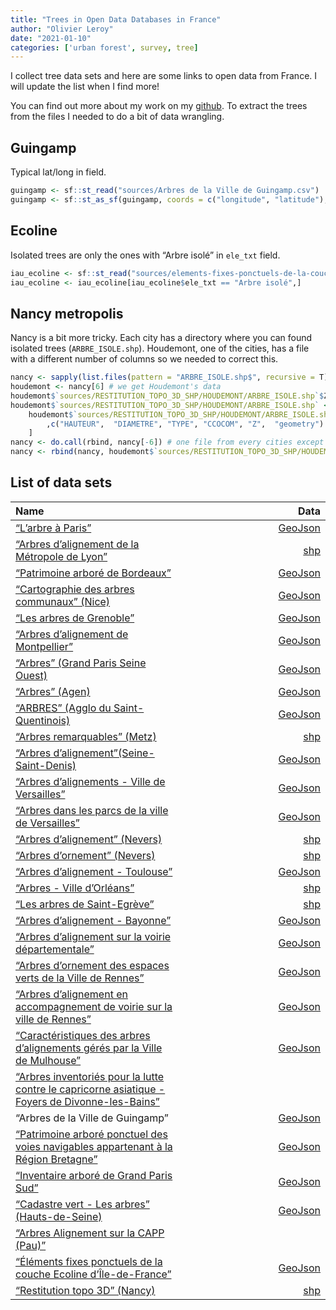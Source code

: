 ```yaml
---
title: "Trees in Open Data Databases in France"
author: "Olivier Leroy"
date: "2021-01-10"
categories: ['urban forest', survey, tree]
---
```



I collect tree data sets and here are some links to open data from France. I will update the list  when I find more! 

You can find out more about my work on my [github](https://github.com/defuneste/open_data_tree). To extract the trees from the files I needed to do a bit of data wrangling. 

## Guingamp

Typical lat/long in field. 


```r
guingamp <- sf::st_read("sources/Arbres de la Ville de Guingamp.csv")
guingamp <- sf::st_as_sf(guingamp, coords = c("longitude", "latitude"), crs = 4326)
```


## Ecoline 

Isolated trees are only the ones with "Arbre isolé" in `ele_txt` field.


```r
iau_ecoline <- sf::st_read("sources/elements-fixes-ponctuels-de-la-couche-ecoline-dile-de-france.json")
iau_ecoline <- iau_ecoline[iau_ecoline$ele_txt == "Arbre isolé",]
```


## Nancy metropolis

Nancy is a bit more tricky. Each city has a directory where you can found isolated trees (`ARBRE_ISOLE.shp`). Houdemont, one of the cities, has a file with a different number of columns so we needed to correct this. 



```r
nancy <- sapply(list.files(pattern = "ARBRE_ISOLE.shp$", recursive = T), sf::st_read) # read all the file 
houdemont <- nancy[6] # we get Houdemont's data
houdemont$`sources/RESTITUTION_TOPO_3D_SHP/HOUDEMONT/ARBRE_ISOLE.shp`$Z <- NA # add the missing data
houdemont$`sources/RESTITUTION_TOPO_3D_SHP/HOUDEMONT/ARBRE_ISOLE.shp` <- 
    houdemont$`sources/RESTITUTION_TOPO_3D_SHP/HOUDEMONT/ARBRE_ISOLE.shp`[    # reorgonize it
        ,c("HAUTEUR",  "DIAMETRE", "TYPE", "CCOCOM", "Z",  "geometry")
    ]
nancy <- do.call(rbind, nancy[-6]) # one file from every cities except Houdemont 
nancy <- rbind(nancy, houdemont$`sources/RESTITUTION_TOPO_3D_SHP/HOUDEMONT/ARBRE_ISOLE.shp`) # adding Houdemont
```


## List of data sets


| Name         | Data      |
| :------------- |  -----------: |
|  ["L'arbre à Paris"](https://opendata.paris.fr/explore/dataset/les-arbres/information/?disjunctive.typeemplacement&disjunctive.arrondissement&disjunctive.libellefrancais&disjunctive.genre&disjunctive.espece&disjunctive.varieteoucultivar&disjunctive.stadedeveloppement&disjunctive.remarquable)  | [GeoJson](https://opendata.paris.fr/explore/dataset/les-arbres/download/?format=geojson&timezone=Europe/Berlin&lang=fr)    |
| ["Arbres d'alignement de la Métropole de Lyon"](https://data.grandlyon.com/jeux-de-donnees/arbres-alignement-metropole-lyon/info) | [shp](https://download.data.grandlyon.com/ws/grandlyon/abr_arbres_alignement.abrarbre.shp?srsname=EPSG:4326)  |
| ["Patrimoine arboré de Bordeaux"](https://opendata.bordeaux-metropole.fr/explore/dataset/bor_arbres/information/) | [GeoJson](https://opendata.bordeaux-metropole.fr/explore/dataset/bor_arbres/download/?format=geojson&timezone=Europe/Berlin&lang=fr) | 
|["Cartographie des arbres communaux" (Nice)](http://opendata.nicecotedazur.org/data/dataset/cartographie-des-arbres-communaux) |[GeoJson](http://opendata.nicecotedazur.org/data/storage/f/2020-08-12T09%3A41%3A09.512Z/ev-arbre-opendata-2020.geojson)|
|["Les arbres de Grenoble"](https://data.metropolegrenoble.fr/ckan/dataset/les-arbres-de-grenoble) | [GeoJson](https://entrepot.metropolegrenoble.fr/opendata/38185-GRE/EspacePublic/json/ARBRES_TERRITOIRE_VDG_EPSG4326.json) |
| ["Arbres d'alignement de Montpellier"](https://data.montpellier3m.fr/dataset/arbres-dalignement-de-montpellier) | [GeoJson](https://data.montpellier3m.fr/sites/default/files/ressources/MMM_MTP_ArbresAlign.json) |
|["Arbres" (Grand Paris Seine Ouest)](https://data.seineouest.fr/explore/dataset/arbres-v2/information/?disjunctive.commune&disjunctive.site&disjunctive.situation&disjunctive.genespvar&disjunctive.feuil_coni&disjunctive.caduc_pers&disjunctive.forme&disjunctive.particular) | [GeoJson](https://data.seineouest.fr/explore/dataset/arbres-v2/download/?format=geojson&timezone=Europe/Berlin&lang=fr) |
|["Arbres" (Agen)](https://data.agen.fr/explore/dataset/arbres/information/) | [GeoJson](https://data.agen.fr/explore/dataset/arbres/download/?format=geojson&timezone=Europe/Berlin&lang=fr)|
|["ARBRES" (Agglo du Saint-Quentinois)](https://opendata.agglo-saintquentinois.fr/datasets/aaf5c6a2a3cc49da84c8cc60b97c3507_0) | [GeoJson](https://www.data.gouv.fr/fr/datasets/r/66e810ac-c2d2-435e-a08d-efe967903604) |
| ["Arbres remarquables" (Metz)](https://www.data.gouv.fr/fr/datasets/arbres-remarquables-1/) | [shp](https://www.data.gouv.fr/fr/datasets/r/77d95d55-75ea-4fad-8ec7-4221f2fe6eaa) |
|["Arbres d'alignement"(Seine-Saint-Denis)](https://www.data.gouv.fr/fr/datasets/arbres-dalignement-1/) | [GeoJson](https://www.data.gouv.fr/fr/datasets/r/473172e0-de5c-4b62-a0e2-065204fe9db8) |
|["Arbres d'alignements - Ville de Versailles"](https://data.iledefrance.fr/explore/dataset/arbres-dalignements/information/) | [GeoJson](https://data.iledefrance.fr/explore/dataset/arbres-dalignements/download/?format=geojson&timezone=Europe/Berlin&lang=fr) |
|["Arbres dans les parcs de la ville de Versailles"](https://data.iledefrance.fr/explore/dataset/arbres-dans-les-parcs-de-la-ville-de-versailles/information/) | [GeoJson](https://data.iledefrance.fr/explore/dataset/arbres-dans-les-parcs-de-la-ville-de-versailles/download/?format=geojson&timezone=Europe/Berlin&lang=fr) |
|["Arbres d’alignement" (Nevers)](https://www.data.gouv.fr/fr/datasets/arbres-dalignement-2/) | [shp](https://www.data.gouv.fr/fr/datasets/r/dbdc2068-ee22-474d-8a42-261554482a4f) |
|["Arbres d’ornement" (Nevers)](https://www.data.gouv.fr/fr/datasets/arbres-dornement/) | [shp](https://www.data.gouv.fr/fr/datasets/r/956d47c3-d907-43f3-a2ed-d70bb251463f) |
|["Arbres d'alignement - Toulouse"](https://data.toulouse-metropole.fr/explore/dataset/arbres-d-alignement/information/)  | [GeoJson](https://data.toulouse-metropole.fr/explore/dataset/arbres-d-alignement/download/?format=geojson&timezone=Europe/Berlin&lang=fr)| 
|["Arbres - Ville d'Orléans"](https://data.orleans-metropole.fr/explore/dataset/espace_publicev_arbres/information/) | [shp](https://www.data.gouv.fr/fr/datasets/r/804b8b61-9f8f-4a0d-8524-35ea5d6e265f) | 
| ["Les arbres de Saint-Egrève"](https://data.metropolegrenoble.fr/ckan/dataset/les-arbres-de-saint-egreve) | [shp](https://www.data.gouv.fr/fr/datasets/r/2bda9508-27e5-4de6-aba3-fdb0d9059a22) | 
| ["Arbres d'alignement - Bayonne"](https://geo.data.gouv.fr/fr/datasets/e257334df108256a4e05eb16768a05870da263d4) | [GeoJson](https://www.data.gouv.fr/fr/datasets/r/3ed45467-0bcc-4049-8aa4-3c0e8fc921ab)| 
| ["Arbres d'alignement sur la voirie départementale"](https://data.issy.com/explore/dataset/arbres-dalignement-sur-la-voirie-departementale/information/?disjunctive.commune&disjunctive.num_rd&disjunctive.essence_scient&disjunctive.essence_commun&disjunctive.classe_age&disjunctive.statut_emp&sort=id_arbre) | [GeoJson](https://data.issy.com/explore/dataset/arbres-dalignement-sur-la-voirie-departementale/download/?format=geojson&timezone=Europe/Berlin&lang=fr)| 
| ["Arbres d'ornement des espaces verts de la Ville de Rennes"](https://www.data.gouv.fr/fr/datasets/arbres-dornement-des-espaces-verts-de-la-ville-de-rennes-1/) | [GeoJson](https://www.data.gouv.fr/fr/datasets/r/aff30dbc-b555-4cd3-8804-f8a26239172e) | 
| ["Arbres d'alignement en accompagnement de voirie sur la ville de Rennes"](https://www.data.gouv.fr/fr/datasets/arbres-dornement-des-espaces-verts-de-la-ville-de-rennes-1/) | [GeoJson](https://www.data.gouv.fr/fr/datasets/r/aff30dbc-b555-4cd3-8804-f8a26239172e) |
|["Caractéristiques des arbres d'alignements gérés par la Ville de Mulhouse"](https://data.mulhouse-alsace.fr/explore/dataset/68224_arbres_alignement/information/?sort=com_nom)  | [GeoJson](https://data.mulhouse-alsace.fr/explore/dataset/68224_arbres_alignement/download/?format=geojson&timezone=Europe/Berlin&lang=fr) | 
|["Arbres inventoriés pour la lutte contre le capricorne asiatique - Foyers de Divonne-les-Bains"](https://catalogue.datara.gouv.fr/geosource/panierDownloadFrontalParametrage?LAYERIDTS=27262455)| |
| "Arbres de la Ville de Guingamp" | [GeoJson](https://datarmor.cotesdarmor.fr/dataserver/cg22/data/Arbres_Guingamp?&$format=json)| 
|["Patrimoine arboré ponctuel des voies navigables appartenant à la Région Bretagne"](https://data.bretagne.bzh/explore/dataset/patrimoine-arbore-ponctuel-des-voies-navigables-appartenant-a-la-region-bretagne/information/)| [GeoJson](https://data.bretagne.bzh/explore/dataset/patrimoine-arbore-ponctuel-des-voies-navigables-appartenant-a-la-region-bretagne/download/?format=geojson&timezone=Europe/Berlin&lang=fr)| 
|["Inventaire arboré de Grand Paris Sud"](https://data.grandparissud.fr/explore/dataset/patrimoine-arbore/information/?dataChart=eyJxdWVyaWVzIjpbeyJjaGFydHMiOlt7InR5cGUiOiJwb2xhciIsImZ1bmMiOiJDT1VOVCIsInlBeGlzIjoiY29kZV9pbnNlZSIsInNjaWVudGlmaWNEaXNwbGF5Ijp0cnVlLCJjb2xvciI6InJhbmdlLUFjY2VudCJ9XSwieEF4aXMiOiJlc3NfZmNhaXMiLCJtYXhwb2ludHMiOjUwLCJzb3J0IjoiIiwiY29uZmlnIjp7ImRhdGFzZXQiOiJwYXRyaW1vaW5lLWFyYm9yZSIsIm9wdGlvbnMiOnt9fX1dLCJ0aW1lc2NhbGUiOiIiLCJkaXNwbGF5TGVnZW5kIjp0cnVlLCJhbGlnbk1vbnRoIjp0cnVlfQ%3D%3D) | [GeoJson](https://data.grandparissud.fr/explore/dataset/patrimoine-arbore/download/?format=geojson&timezone=Europe/Berlin&lang=fr) | 
|["Cadastre vert - Les arbres" (Hauts-de-Seine)](https://opendata.hauts-de-seine.fr/explore/dataset/cadastre-vert-les-arbres/information/?disjunctive.commune) |  [GeoJson](https://opendata.hauts-de-seine.fr/explore/dataset/cadastre-vert-les-arbres/download/?format=geojson&timezone=Europe/Berlin&lang=fr)| 
|["Arbres Alignement sur la CAPP (Pau)"](https://opendata.agglo-pau.fr/index.php/fiche?idQ=23) | | 
|["Éléments fixes ponctuels de la couche Ecoline d'Île-de-France"](https://data.iledefrance.fr/explore/dataset/elements-fixes-ponctuels-de-la-couche-ecoline-dile-de-france/information/) | [GeoJson](https://data.iledefrance.fr/explore/dataset/elements-fixes-ponctuels-de-la-couche-ecoline-dile-de-france/download/?format=geojson&timezone=Europe/Berlin&lang=fr)  | 
|["Restitution topo 3D" (Nancy)](http://opendata.grandnancy.eu/jeux-de-donnees/detail-dune-fiche-de-donnees/?tx_icsoddatastore_pi1%5Bkeywords%5D=arbre&tx_icsoddatastore_pi1%5Buid%5D=66&tx_icsoddatastore_pi1%5BreturnID%5D=447) | [shp](http://opendata.grandnancy.eu/?eID=ics_od_datastoredownload&file=174)|

